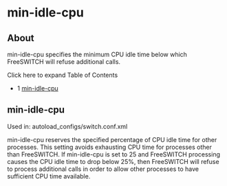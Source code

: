 
# min-idle-cpu 

 

## About

min-idle-cpu specifies the minimum CPU idle time below which FreeSWITCH will refuse additional calls.

Click here to expand Table of Contents

* 1 [min-idle-cpu](#min-idle-cpu)

## min-idle-cpu

Used in: autoload\_configs/switch.conf.xml  

min-idle-cpu reserves the specified percentage of CPU idle time for other processes. This setting avoids exhausting CPU time for processes other than FreeSWITCH. If min-idle-cpu is set to 25 and FreeSWITCH processing causes the CPU idle time to drop below 25%, then FreeSWITCH will refuse to process additional calls in order to allow other processes to have sufficient CPU time available.

  

